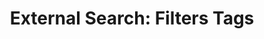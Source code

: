 ---
"title" : "External Search: Filters Tags"
openapi: get /v1/external_search/{databaseName}/filters/tags/{kind}
---